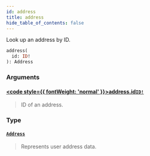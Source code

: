```yaml
---
id: address
title: address
hide_table_of_contents: false
---
```








Look up an address by ID.

```graphql
address(
  id: ID!
): Address
```


### Arguments

#### [<code style={{ fontWeight: 'normal' }}>address.<b>id</b></code>](#)<Bullet />[`ID!`](../../../developer/api-reference/scalars/id) <Badge class="secondary" text="non-null"/> <Badge class="secondary" text="scalar"/>
> ID of an address.
> 

### Type

#### [`Address`](../../../developer/api-reference/objects/address) <Badge class="secondary" text="object"/>
> Represents user address data.
> 





